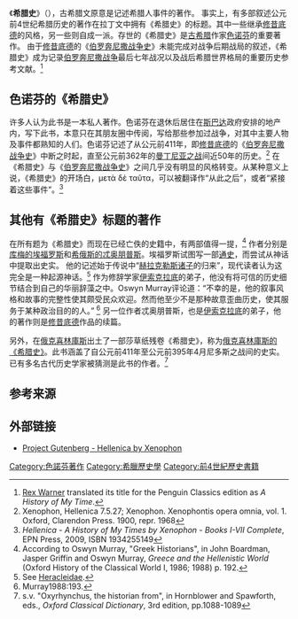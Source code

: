 {{Otheruses|subject=名为《希腊史》的文学作品|other=希腊的历史|希腊历史}}
《'''希腊史'''》（{{lang-el|Ἑλληνικά}}），古希腊文原意是记述希腊人事件的著作。 事实上，有多部叙述公元前4世纪希腊历史的著作在拉丁文中拥有《希腊史》的标题。其中一些继承[[修昔底德|修昔底德]]的风格，另一些则自成一派。存世的《希腊史》是[[古希腊|古希腊]]作家[[色诺芬|色诺芬]]的重要著作。 由于[[修昔底德|修昔底德]]的《[[伯罗奔尼撒战争史|伯罗奔尼撒战争史]]》未能完成对战争后期战局的叙述，《希腊史》成为记录[[伯罗奔尼撒战争|伯罗奔尼撒战争]]最后七年战况以及战后希腊世界格局的重要历史参考文献。<ref>[[Rex_Warner|Rex Warner]] translated its title for the Penguin Classics edition as ''A History of My Time''.</ref>

== 色诺芬的《希腊史》==
许多人认为此书是一本私人著作。色诺芬在退休后居住在[[斯巴达|斯巴达]]政府安排的地产内，写下此书，本意只在其朋友圈中传阅，写给那些参加过战争，对其中主要人物及事件都熟知的人们。色诺芬记述了从公元前411年，即[[修昔底德|修昔底德]]的《[[伯罗奔尼撒战争史|伯罗奔尼撒战争史]]》中断之时起，直至公元前362年的[[曼丁尼亚战役|曼丁尼亚之战]]间近50年的历史。<ref>Xenophon, Hellenica 7.5.27; Xenophon. Xenophontis opera omnia, vol. 1. Oxford, Clarendon Press. 1900, repr. 1968</ref> 在《希腊史》与《[[伯罗奔尼撒战争史|伯罗奔尼撒战争史]]》之间几乎没有明显的风格转变。从某种意义上说，《希腊史》的开场白，μετὰ δὲ ταῦτα，可以被翻译作“从此之后”，或者“紧接着这些事件”。<ref>''Hellenica - A History of My Times by Xenophon - Books I-VII Complete'', EPN Press, 2009, ISBN 1934255149</ref>

== 其他有《希腊史》标题的著作==
在所有题为《希腊史》而现在已经亡佚的史籍中，有两部值得一提，<ref>According to Oswyn Murray, "Greek Historians", in John Boardman, Jasper Griffin and Oswyn Murray,  ''Greece and the Hellenistic World'' (Oxford History of the Classical World I, 1986; 1988) p. 192.</ref> 作者分别是[[埃福罗斯|库梅的埃福罗斯]]和[[希俄斯的忒奥朋普斯|希俄斯的忒奥朋普斯]]。埃福罗斯试图写一部[[通史|通史]]，而尝试从神话中提取出史实。 他的记述始于传说中“[[赫拉克勒斯|赫拉克勒斯]][[赫拉克勒斯后裔|诸子]]的归来”，现代读者认为这完全是一种起源神话。<ref>See [[Heracleidae|Heracleidae]].</ref> 作为修辞学家[[伊索克拉底|伊索克拉底]]的弟子，他没有将可信的历史细节结合到自己的华丽辞藻之中。Oswyn Murray评论道：“不幸的是，他的叙事风格和故事的完整性使其颇受民众欢迎。然而他至少不是那种故意歪曲历史，使其服务于某种政治目的的人。” <ref>Murray1988:193.</ref> 另一位作者忒奥朋普斯，也是[[伊索克拉底|伊索克拉底]]的弟子，他的著作则是[[修昔底德|修昔底德]]作品的续篇。

另外，在[[俄克喜林庫斯|俄克喜林庫斯]]出土了一部莎草纸残卷《希腊史》，称为[[俄克喜林庫斯的《希腊史》|俄克喜林庫斯的《希腊史》]]。此书涵盖了自公元前411年至公元前395年4月尼多斯之战间的史实。已有多名古代历史学家被猜测是此书的作者。<ref>s.v. "Oxyrhynchus, the historian from", in Hornblower and Spawforth, eds., ''Oxford Classical Dictionary'', 3rd edition, pp.1088-1089</ref>

== 参考来源 ==
{{Wikisource|Hellenica (Xenophon)}}
{{Reflist|2}}

== 外部链接 ==
* [http://www.gutenberg.org/etext/1174 Project Gutenberg - Hellenica by Xenophon] {{Wayback|url=http://www.gutenberg.org/etext/1174 |date=20090924092736 }}

{{Authority control}}

[[Category:色諾芬著作|Category:色諾芬著作]]
[[Category:希臘歷史學|Category:希臘歷史學]]
[[Category:前4世紀歷史書籍|Category:前4世紀歷史書籍]]